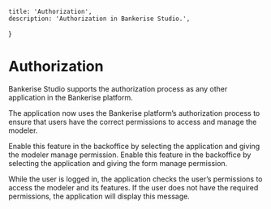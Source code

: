     title: 'Authorization',
    description: 'Authorization in Bankerise Studio.',
}

# Authorization

Bankerise Studio supports the authorization process as any other application in the Bankerise platform.

The application now uses the Bankerise platform’s authorization process
to ensure that users have the correct permissions to access and manage the modeler.


<Row>
    <Col>
        Enable this feature in the backoffice by selecting the application and giving the modeler manage permission.
    </Col>
    <Col>
        <ImagePreview src="/images/modeler_manage.png" alt="Modeler Manage"/>
    </Col>
</Row>
<Row>
    <Col>
        <ImagePreview src="/images/form_manage.png" alt="Form Manage"/>
    </Col>
    <Col>
        Enable this feature in the backoffice by selecting the application and giving the form manage permission.
    </Col>
</Row>


While the user is logged in, the application checks the user’s permissions to access the modeler and its features.
If the user does not have the required permissions, the application will display this message.

<ImagePreview src="/images/forbidden.png" alt="Authorization Error"/>
